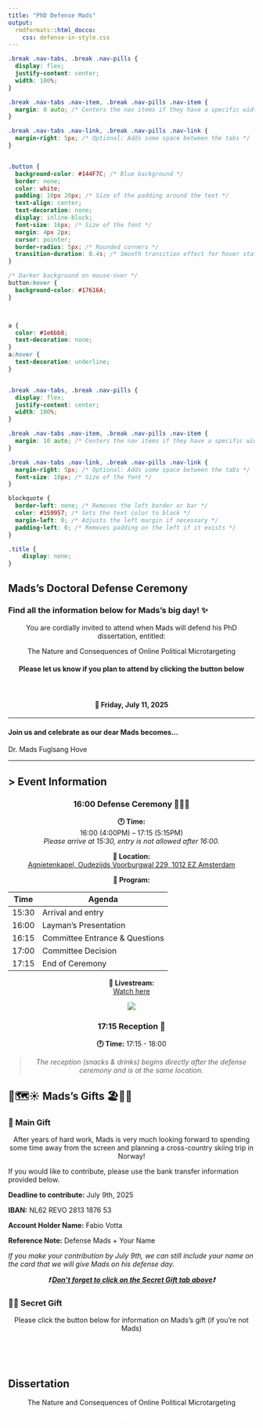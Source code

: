 ```yaml
---
title: "PhD Defense Mads"
output:
  rmdformats::html_docco:
    css: defense-in-style.css
---
```


```css

.break .nav-tabs, .break .nav-pills {
  display: flex;
  justify-content: center;
  width: 100%;
}

.break .nav-tabs .nav-item, .break .nav-pills .nav-item {
  margin: 0 auto; /* Centers the nav items if they have a specific width */
}

.break .nav-tabs .nav-link, .break .nav-pills .nav-link {
  margin-right: 5px; /* Optional: Adds some space between the tabs */
}


.button {
  background-color: #144F7C; /* Blue background */
  border: none;
  color: white;
  padding: 10px 20px; /* Size of the padding around the text */
  text-align: center;
  text-decoration: none;
  display: inline-block;
  font-size: 16px; /* Size of the font */
  margin: 4px 2px;
  cursor: pointer;
  border-radius: 5px; /* Rounded corners */
  transition-duration: 0.4s; /* Smooth transition effect for hover state */
}

/* Darker background on mouse-over */
button:hover {
  background-color: #17616A;
}



a {
  color: #1e6bb8;
  text-decoration: none;
}
a:hover {
  text-decoration: underline;
}


.break .nav-tabs, .break .nav-pills {
  display: flex;
  justify-content: center;
  width: 100%;
}

.break .nav-tabs .nav-item, .break .nav-pills .nav-item {
  margin: 10 auto; /* Centers the nav items if they have a specific width */
}

.break .nav-tabs .nav-link, .break .nav-pills .nav-link {
  margin-right: 5px; /* Optional: Adds some space between the tabs */
  font-size: 16px; /* Size of the font */
}

blockquote {
  border-left: none; /* Removes the left border or bar */
  color: #159957; /* Sets the text color to black */
  margin-left: 0; /* Adjusts the left margin if necessary */
  padding-left: 0; /* Removes padding on the left if it exists */
}

.title {
    display: none;
}
```

<!-- <style> -->
<!-- img { -->
<!--   height: 356px; -->
<!--   width: 356px; -->
<!--   border-radius: 0.3rem; -->
<!--   object-fit: cover; -->
<!-- } -->

<!-- Custom Header Start -->
<div class="header">
  <h2 class="project-name">Mads's Doctoral Defense Ceremony</h2>
  <h3 class="project-tagline">Find all the information below for Mads's big day! ✨</h3>
</div>
<!-- Custom Header End -->

<center>


You are cordially invited to attend when Mads will defend his PhD dissertation, entitled:

<p class="fancy2">The Nature and Consequences of Online Political Microtargeting</p>


<center><h4>Please let us know if you plan to attend by clicking the button below</h4></center>

<center><a href="https://docs.google.com/forms/d/e/1FAIpQLSeHSHr4YBpJBIo6uBhTcGkLeVEaifIXRdgG-Zna2UudypqMcg/viewform?usp=dialog" class="button" style="color: white;">RSVP</a></center>

<h4 class="fancy3">📅 Friday, July 11, 2025</h2>

</center>

<hr>

<h4>Join us and celebrate as our dear Mads becomes...</h4>


<p class="fancy">Dr. Mads Fuglsang Hove</p>

<hr>




## > Event Information {.tabset .tabset-fade .tabset-pills .break #event_info}

<center>

### 16:00 Defense Ceremony 🧑🏻‍🏫 {#dissertation_info}

**🕐 Time:**  
16:00 (4:00PM) – 17:15 (5:15PM)  
*Please arrive at 15:30, entry is not allowed after 16:00.*

**📍 Location:**  
[Agnietenkapel, Oudezijds Voorburgwal 229, 1012 EZ Amsterdam](https://maps.app.goo.gl/hHjepmKG7JJ6kLMN8)

**📝 Program:**

| Time   | Agenda                                 |
|--------|-----------------------------------------|
| 15:30  | Arrival and entry                       |
| 16:00  | Layman’s Presentation                   |
| 16:15  | Committee Entrance & Questions          |
| 17:00  | Committee Decision                      |
| 17:15  | End of Ceremony                         |

**🎥 Livestream:**  
[Watch here](https://www.uva.nl/en/research/phd/phd-defence-ceremony-agenda/phd-defence-ceremonies.html?t=fmg)




![](https://arcam.nl/wp-content/uploads/2021/06/2-12.jpg)



<!-- <br> -->
<!-- </br> -->

### 17:15 Reception 🍻 {#borrel}
**🕐 Time:**
17:15 - 18:00 
  
> *The reception (snacks & drinks) begins directly after the defense ceremony and is at the same location.*

</center>


## 🎁🗺️☀️ Mads's Gifts 🏖️🚤🎁 {.tabset .tabset-fade .tabset-pills .break #gifts}

### 🎁 Main Gift {#main_gift}

<center>

After years of hard work, Mads is very much looking forward to spending some time away from the screen and planning a cross-country skiing trip in Norway!


</center>

If you would like to contribute, please use the bank transfer information provided below.

**Deadline to contribute:** July 9th, 2025

**IBAN:** NL62 REVO 2813 1876 53

**Account Holder Name:** Fabio Votta

**Reference Note:** Defense Mads + Your Name

*If you make your contribution by July 9th, we can still include your name on the card that we will give Mads on his defense day.*

<center>
***❗️ [Don't forget to click on the Secret Gift tab above](https://favstats.github.io/mads_defense/MADS_DO_NOT_OPEN.html)❗***
</center>

### 🤫🎁 Secret Gift {#secret_gift}
<center>
Please click the button below for information on Mads's gift (if you're not Mads)

<center><a href="MADS_DO_NOT_OPEN.html" class="button" style="color: white;">🤫🎁 Mads's Secret Gift 🎁🤫</a></center>
</br>

</center>




</center>




##  Dissertation {.tabset .tabset-fade .tabset-pills .break}


<center>
<p class="fancy2">The Nature and Consequences of Online Political Microtargeting</p>
</center>

<center><a href="https://drive.google.com/file/d/1T9C8wbjaH0QV-gkSNUlVzqogEVij_GZk/view?usp=sharing" class="button" style="color: white;">Download Dissertation</a></center>

